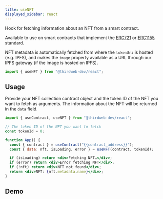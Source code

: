 ```yaml
---
title: useNFT
displayed_sidebar: react
---
```



Hook for fetching information about an NFT from a smart contract.

Available to use on smart contracts that implement the [ERC721](/contractkit/interfaces/erc721)
or [ERC1155](/contractkit/interfaces/erc1155) standard.

NFT metadata is automatically fetched from where the `tokenUri` is hosted (e.g. IPFS), and makes the `image`
property available as a URL through our IPFS gateway (if the image is hosted on IPFS).

```jsx
import { useNFT } from "@thirdweb-dev/react";
```

## Usage

Provide your NFT collection contract object and the token ID of the NFT you want to fetch as
arguments. The information about the NFT will be returned in the `data` field.

```jsx
import { useContract, useNFT } from "@thirdweb-dev/react";

// The token ID of the NFT you want to fetch
const tokenId = 0;

function App() {
  const { contract } = useContract("{{contract_address}}");
  const { data: nft, isLoading, error } = useNFT(contract, tokenId);

  if (isLoading) return <div>Fetching NFT…</div>;
  if (error) return <div>Error fetching NFT</div>;
  if (!nft) return <div>NFT not found</div>;
  return <div>NFT: {nft.metadata.name}</div>;
}
```

## Demo

<UseNFTHook />
